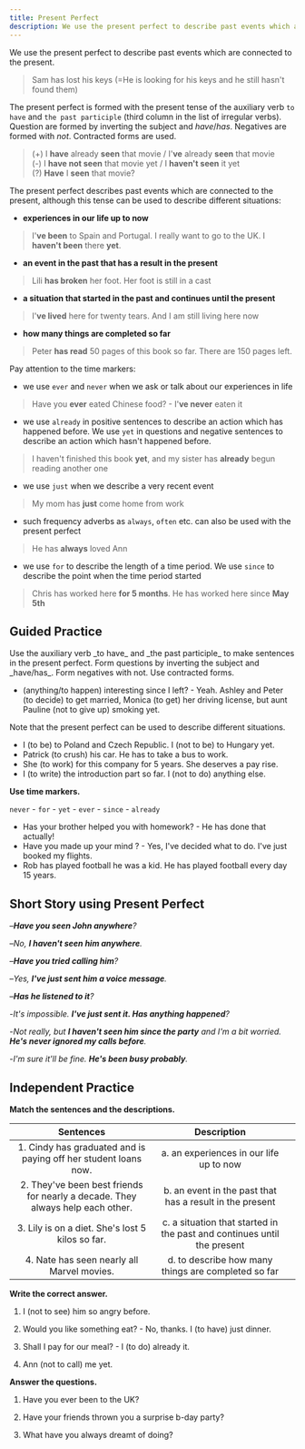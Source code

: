 ```yaml
---
title: Present Perfect
description: We use the present perfect to describe past events which are connected to the present.
---
```


We use the present perfect to describe past events which are connected to the present.

> Sam has lost his keys (=He is looking for his keys and he still hasn't found them)

The present perfect is formed with the present tense of the auxiliary verb `to have` and `the past participle` (third column in the list of irregular verbs). Question are formed by inverting the subject and _have_/_has_. Negatives are formed with _not_. Contracted forms are used.

> (+) I **have** already **seen** that movie / I'**ve** already **seen** that movie  
> (-) I **have not seen** that movie yet / I **haven't seen** it yet  
> (?) **Have** I **seen** that movie?

The present perfect describes past events which are connected to the present, although this tense can be used to describe different situations:

- **experiences in our life up to now**

> I'**ve been** to Spain and Portugal. I really want to go to the UK. I **haven't been** there **yet**.

- **an event in the past that has a result in the present**

> Lili **has broken** her foot. Her foot is still in a cast

- **a situation that started in the past and continues until the present**

> I'**ve lived** here for twenty tears. And I am still living here now

- **how many things are completed so far**

> Peter **has read** 50 pages of this book so far. There are 150 pages left.

Pay attention to the time markers:

- we use `ever` and `never` when we ask or talk about our experiences in life

> Have you **ever** eated Chinese food? - I'**ve never** eaten it

- we use `already` in positive sentences to describe an action which has happened before. We use `yet` in questions and negative sentences to describe an action which hasn't happened before.

> I haven't finished this book **yet**, and my sister has **already** begun reading another one

- we use `just` when we describe a very recent event

> My mom has **just** come home from work

- such frequency adverbs as `always`, `often` etc. can also be used with the present perfect

> He has **always** loved Ann

- we use `for` to describe the length of a time period. We use `since` to describe the point when the time period started

> Chris has worked here **for 5 months**. He has worked here since **May 5th**

## Guided Practice

<Sidenote mt={8}>
  Use the auxiliary verb _to have_ and _the past participle_ to make sentences in the present
  perfect. Form questions by inverting the subject and _have/has_. Form negatives with not. Use
  contracted forms.
</Sidenote>

- (anything/to happen) interesting since I left? - Yeah. Ashley and Peter (to decide) to get married, Monica (to get) her driving license, but aunt Pauline (not to give up) smoking yet. <InfoTooltip label="Has anything interesting happened since I left? - Yeah. Ashley and Peter have decided to get married, Monica has got her driving license, but aunt Pauline hasn't given up smoking yet." />

<Sidenote>Note that the present perfect can be used to describe different situations.</Sidenote>

- I (to be) to Poland and Czech Republic. I (not to be) to Hungary yet. <InfoTooltip label="I've been to Poland and Czech Republic. I haven't been to Hungary yet." />
- Patrick (to crush) his car. He has to take a bus to work. <InfoTooltip label="Patrick has crushed his car. He has to take a bus to work." />
- She (to work) for this company for 5 years. She deserves a pay rise. <InfoTooltip label="She's worked for this company for 5 years. She deserves a pay rise." />
- I (to write) the introduction part so far. I (not to do) anything else. <InfoTooltip label="I've written the introduction part so far. I haven't done anything else" />

**Use time markers.**

`never` - `for` - `yet` - `ever` - `since` - `already`

- Has your brother <Blank /> helped you with homework? - He has <Blank /> done that actually! <InfoTooltip label="ever, never" />
- Have you made up your mind <Blank /> ? - Yes, I've <Blank /> decided what to do. I've just booked my flights. <InfoTooltip label="yet, already" />
- Rob has played football <Blank /> he was a kid. He has played football every day <Blank /> 15 years. <InfoTooltip label="since, for" />

## Short Story using Present Perfect

–_**Have you seen John anywhere**?_

–_No, **I haven't seen him anywhere**._

–_**Have you tried calling him**?_

–_Yes, **I've just sent him a voice message**._

–_**Has he listened to it**?_

-_It's impossible. **I've just sent it. Has anything happened**?_

-_Not really, but **I haven't seen him since the party** and I'm a bit worried. **He's never ignored my calls before**._

-_I'm sure it'll be fine. **He's been busy probably**._

## Independent Practice

**Match the sentences and the descriptions.**

|                                   Sentences                                    |                               Description                               |                              |
| :----------------------------------------------------------------------------: | :---------------------------------------------------------------------: | :--------------------------: |
|        1. Cindy has graduated and is paying off her student loans now.         |                 a. an experiences in our life up to now                 | <InfoTooltip label="1, b" /> |
| 2. They've been best friends for nearly a decade. They always help each other. |        b. an event in the past that has a result in the present         | <InfoTooltip label="2, c" /> |
|                3. Lily is on a diet. She's lost 5 kilos so far.                | c. a situation that started in the past and continues until the present | <InfoTooltip label="3, d" /> |
|                   4. Nate has seen nearly all Marvel movies.                   |           d. to describe how many things are completed so far           | <InfoTooltip label="4, a" /> |

**Write the correct answer.**

1. I (not to see) him so angry before. <InfoTooltip label="I've never seen him so angry before" />

2. Would you like something eat? - No, thanks. I (to have) just dinner. <InfoTooltip label="No, thanks. I've just had dinner" />

3. Shall I pay for our meal? - I (to do) already it. <InfoTooltip label="I've already done it." />

4. Ann (not to call) me yet. <InfoTooltip label="Ann hasn't called me yet." />

**Answer the questions.**

1. Have you ever been to the UK? <InfoTooltip label="No, I've never been to the UK." />

2. Have your friends thrown you a surprise b-day party? <InfoTooltip label="Yes, my friends have thrown me a surprise b-day party once" />

3. What have you always dreamt of doing? <InfoTooltip label="I've always dreamt of climbing Mt. Everest" />
